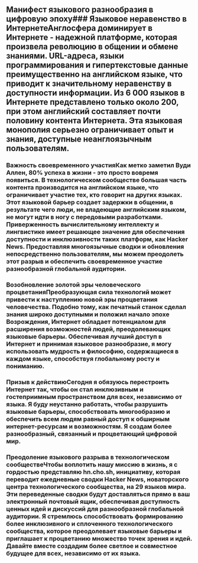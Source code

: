 
<Steps>

## Манифест языкового разнообразия в цифровую эпоху### Языковое неравенство в ИнтернетеАнглосфера доминирует в Интернете - надежной платформе, которая произвела революцию в общении и обмене знаниями. URL-адреса, языки программирования и гипертекстовые данные преимущественно на английском языке, что приводит к значительному неравенству в доступности информации. Из 6 000 языков в Интернете представлено только около 200, при этом английский составляет почти половину контента Интернета. Эта языковая монополия серьезно ограничивает опыт и знания, доступные неанглоязычным пользователям.

### Важность своевременного участияКак метко заметил Вуди Аллен, 80% успеха в жизни - это просто вовремя появиться. В технологическом сообществе большая часть контента производится на английском языке, что ограничивает участие тех, кто говорит на других языках. Этот языковой барьер создает задержки в общении, в результате чего люди, не владеющие английским языком, не могут идти в ногу с передовыми разработками. Приверженность вычислительному интеллекту и лингвистике имеет решающее значение для обеспечения доступности и инклюзивности таких платформ, как Hacker News. Предоставляя многоязычные сводки и обновления непосредственно пользователям, мы можем преодолеть этот разрыв и обеспечить своевременное участие разнообразной глобальной аудитории.

### Возобновление золотой эры человеческого процветанияПреобразующая сила технологий может привести к наступлению новой эры процветания человечества. Подобно тому, как печатный станок сделал знания широко доступными и положил начало эпохе Возрождения, Интернет обладает потенциалом для расширения возможностей людей, преодолевающих языковые барьеры. Обеспечивая лучший доступ в Интернет и принимая языковое разнообразие, я могу использовать мудрость и философию, содержащиеся в каждом языке, способствуя глобальному росту и пониманию.

### Призыв к действиюСегодня я обязуюсь перестроить Интернет так, чтобы он стал инклюзивным и гостеприимным пространством для всех, независимо от языка. Я буду неустанно работать, чтобы разрушить языковые барьеры, способствовать многообразию и обеспечить всем людям равный доступ к обширным интернет-ресурсам и возможностям. Я создам более разнообразный, связанный и процветающий цифровой мир.

### Преодоление языкового разрыва в технологическом сообществеЧтобы воплотить нашу миссию в жизнь, я с гордостью представляю hn.cho.sh, инициативу, которая переводит ежедневные сводки Hacker News, новаторского центра технологического сообщества, на 29 языков мира. Эти переведенные сводки будут доставляться прямо в ваш электронный почтовый ящик, обеспечивая доступность ценных идей и дискуссий для разнообразной глобальной аудитории. Я стремлюсь способствовать формированию более инклюзивного и сплоченного технологического сообщества, которое преодолевает языковые барьеры и приглашает к процветанию множество точек зрения и идей. Давайте вместе создадим более светлое и совместное будущее для всех, независимо от их языка.

</Steps>
